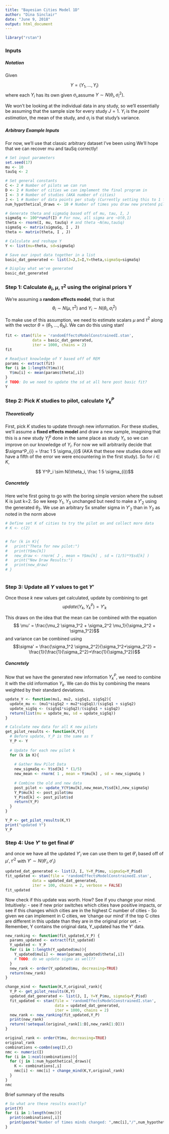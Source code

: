 ```yaml
---
title: "Bayesian Cities Model 1D"
author: "Dina Sinclair"
date: "June 9, 2018"
output: html_document
---
```


```r
library("rstan")
```

### Inputs

##### Notation
Given

$$Y = (Y_1, \dots, Y_i) $$
where each $Y_i$ has its own given $\sigma_{i}$,assume $Y \sim N(\theta_i, \sigma_{i}^2)$.

We won't be looking at the individual data in any study, so we'll essentially be assuming that the sample size for every study $J = 1$. $Y_i$ is the *point estimation*, the mean of the study, and $\sigma_i$ is that study's variance. 

##### Arbitrary Example Inputs
For now, we'll use that classic arbitrary dataset I've been using
We'll hope that we can recover mu and tauSq correctly!
```r
# Set input parameters
set.seed(17)
mu <- 10
tauSq <- 2

# Set general constants
C <- 2 # Number of pilots we can run
D <- 2 # Number of cities we can implement the final program in
I <- 3 # Number of studies (AKA number of cities)
J <- 1 # Number of data points per study (Currently setting this to 1 for simplicity)
num_hypothetical_draws <- 10 # Number of times you draw new pretend pilot study results

# Generate theta and sigmaSq based off of mu, tau, I, J
sigmaSq <- 100*runif(I) # For now, all sigma are ~U(0,1)
theta <- rnorm(I, mu, tauSq) # and theta ~N(mu,tauSq)
sigmaSq <- matrix(sigmaSq, I , J)
theta <- matrix(theta, I , J)

# Calculate and reshape Y
Y <- list(mu=theta, sd=sigmaSq)

# Save our input data together in a list
basic_dat_generated <- list(J=J,I=I,Y=theta,sigmaSq=sigmaSq)

# Display what we've generated
basic_dat_generated
```

### Step 1: Calculate $\theta_i, \mu, \tau^2$ using the original priors Y

We're assuming a **random effects model**, that is that $$\theta_i \sim N(\mu, \tau^2) \text{ and } Y_i \sim N(\theta_i, \sigma_{i}^2)$$

To make use of this assumption, we need to estimate scalars $\mu$ and $\tau^2$ along with the vector $\theta = (\theta_1,\dots,\theta_N)$. We can do this using stan!

```r
fit <- stan(file = 'randomEffectsModelConstrainedI.stan', 
            data = basic_dat_generated, 
            iter = 1000, chains = 2)
fit
```
```r
# Readjust knowledge of Y based off of REM
params <- extract(fit)
for (i in 1:length(Y$mu)){
  Y$mu[i] <- mean(params$theta[,i])
}
# TODO: Do we need to update the sd at all here post basic fit?
Y
```


### Step 2: Pick $K$ studies to pilot, calculate $Y^P_k$

##### Theoretically

First, pick $K$ studies to update through new information. For these studies, we'll assume a **fixed effects model** and draw a new sample, imagining that this is a new study $Y^p_i$ done in the same place as study $Y_i$, so we can improve on our knowledge of $Y_i$. For now we will arbitrarily decide that $\sigma^P_{i} = \frac 1 5 \sigma_{i}$ (AKA that these new studies done will have a fifth of the error we were encountering in the first study). So for $i \in K$,

$$ Y^P_i \sim N(\theta_i, \frac 1 5 \sigma_{i})$$

##### Concretely

Here we're first going to go with the boring simple version where the subset K is just k=2. So we keep $Y_1$, $Y_3$ unchanged but need to make a $Y'_2$ using the generated $\theta_2$. We use an arbitrary 5x smaller sigma in $Y'_2$ than in $Y_2$ as noted in the norm above
```r
# Define set K of cities to try the pilot on and collect more data
# K <- c(2)


# for (k in K){
#   print("Theta for new pilot:")
#   print(Y$mu[k])
#   new_draw <- rnorm( J , mean = Y$mu[k] , sd = (1/5)*Y$sd[k] )
#   print("New Draw Results:")
#   print(new_draw)
# }



```

### Step 3: Update all $Y$ values to get $Y'$

Once those $k$ new values get calculated, update by combining to get 
$$update(Y_k, Y^P_k) = Y'_k$$

This draws on the idea that the mean can be combined with the equation
$$ \mu' = \frac{\mu_2 \sigma_1^2 + \sigma_2^2 \mu_1}{\sigma_2^2 + \sigma_1^2}$$
and variance can be combined using
$$\sigma' = \frac{\sigma_1^2 \sigma_2^2}{\sigma_1^2+\sigma_2^2} = \frac{1}{\frac{1}{\sigma_2^2}+\frac{1}{\sigma_1^2}}$$

##### Concretely 

Now that we have the generated new information $Y^P_k$, we need to combine it with the old information $Y_k$. We can do this by combining the means weighted by their standard deviations.

```r
update_Y <- function(mu1, mu2, sigSq1, sigSq2){
  update_mu <- (mu1*sigSq2 + mu2*sigSq1)/(sigSq1 + sigSq2)
  update_sigSq <- (sigSq1*sigSq2)/(sigSq1 + sigSq2)
  return(list(mu = update_mu, sd = update_sigSq))
}

# Calculate new data for all K new pilots
get_pilot_results <- function(K,Y){
  # Before update, Y_P is the same as Y
  Y_P <- Y
  
  # Update for each new pilot k
  for (k in K){
    
    # Gather New Pilot Data
    new_sigmaSq <- Y$sd[k] * (1/5)
    new_mean <- rnorm( 1 , mean = Y$mu[k] , sd = new_sigmaSq )
    
    # Combine the old and new data 
    post_pilot <- update_Y(Y$mu[k],new_mean,Y$sd[k],new_sigmaSq)
    Y_P$mu[k] <- post_pilot$mu
    Y_P$sd[k] <- post_pilot$sd
    return(Y_P)
  }
}

Y_P <- get_pilot_results(K,Y)
print("updated Y")
Y_P
```


### Step 4: Use $Y'$ to get final $\theta'$

and once we have all the updated $Y'_i$ we can use them to get $\theta'_i$ based off of $\mu', \tau'^{2}$ with $Y' \sim N(\theta'_i, \sigma'_{i})$ 

```r
updated_dat_generated <- list(J, I, Y=Y_P$mu, sigmaSq=Y_P$sd)
fit_updated <- stan(file = 'randomEffectsModelConstrainedI.stan', 
            data = updated_dat_generated, 
            iter = 100, chains = 2, verbose = FALSE)
fit_updated
```
 Now check if this update was worth. How? See if you change your mind.
 Intuitively:
  - see if new prior switches which cities have positive impacts, or see if this changes which cities are in the highest C number of cities
  - So given we can implement in C cities, we 'change our mind' if the top C cites are different in this update than they are in the original prior set.
  - Remember, Y contains the original data, Y_updated has the Y' data.
```r
new_ranking <- function(fit_updated,Y_P) {
  params_updated <- extract(fit_updated)
  Y_updated <- Y_P
  for (i in 1:length(Y_updated$mu)){
    Y_updated$mu[i] <- mean(params_updated$theta[,i])
    # TODO: do we update sigma as well??
  }
  new_rank <- order(Y_updated$mu, decreasing=TRUE)
  return(new_rank)
}
```

```r
change_mind <- function(K,Y,original_rank){
  Y_P <- get_pilot_results(K,Y)
  updated_dat_generated <- list(J, I, Y=Y_P$mu, sigmaSq=Y_P$sd)
  fit_updated <- stan(file = 'randomEffectsModelConstrainedI.stan', 
                      data = updated_dat_generated, 
                      iter = 1000, chains = 2)
  new_rank <- new_ranking(fit_updated,Y_P) 
  print(new_rank)
  return(!setequal(original_rank[1:D],new_rank[1:D]))
}
```


```r
original_rank <- order(Y$mu, decreasing=TRUE)
original_rank
combinations <-combn(seq(I),C)
nmc <- numeric(I)
for (i in 1:ncol(combinations)){
  for (j in 1:num_hypothetical_draws){
    K <- combinations[,i]
    nmc[i] <- nmc[i] + change_mind(K,Y,original_rank)
  }
} 
nmc
```


Brief summary of the results
```r
# So what are these results exactly?
print(Y)
for (i in 1:length(nmc)){
  print(combinations[,i])
  print(paste("Number of times minds changed: ",nmc[i],"/",num_hypothetical_draws))
} 

```


